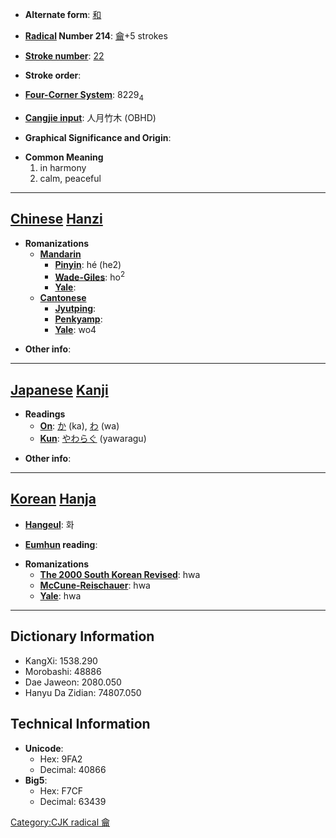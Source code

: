 * '''Alternate form''': [[和]]

* '''[[Wiktionary:Chinese radical index| Radical]] Number 214''': [[Wiktionary:Chinese radical index 龠|龠]]+5 strokes

* '''[[Wiktionary:Chinese total strokes index|Stroke number]]''': [[Wiktionary:Chinese total strokes index 22|22]]

* '''Stroke order''': 

* '''[[Wiktionary:Chinese four corner index|Four-Corner System]]''': 8229<sub>4</sub>

* '''[[Wiktionary:Chinese Cangjie index|Cangjie input]]''': 人月竹木 (OBHD)

* '''Graphical Significance and Origin''': 

* '''Common Meaning'''
*#in harmony
*# calm, peaceful


----

== [[Chinese]] [[Hanzi]] ==

* '''Romanizations'''
** '''[[Mandarin]]'''
*** '''[[Pinyin]]''': hé (he2)
*** '''[[Wade-Giles]]''': ho<sup>2</sup>
*** '''[[Yale]]''': 
** '''[[Cantonese]]'''
*** '''[[Jyutping]]''':
*** '''[[Penkyamp]]''': 
*** '''[[Yale]]''': wo4

* '''Other info''': 

----

== [[Japanese]] [[Kanji]] ==

* '''Readings'''
** '''[[On]]''': [[か]] (ka), [[わ]] (wa)
** '''[[Kun]]''': [[やわらぐ]] (yawaragu)

* '''Other info''':  

----

== [[Korean]] [[Hanja]] ==

* '''[[Hangeul]]''': 화

* '''[[Eumhun]] reading''': 

* '''Romanizations'''
** '''[[The 2000 South Korean Revised Romanization|The 2000 South Korean Revised]]''': hwa
** '''[[McCune-Reischauer]]''': hwa
** '''[[Yale]]''': hwa

----

== Dictionary Information ==

* KangXi: 1538.290
* Morobashi: 48886
* Dae Jaweon: 2080.050
* Hanyu Da Zidian: 74807.050

== Technical Information ==

* '''Unicode''':
** Hex: 9FA2
** Decimal: 40866
* '''Big5''':
** Hex: F7CF
** Decimal: 63439
[[Category:CJK radical ⿕]]